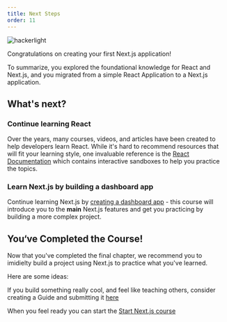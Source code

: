 ```yaml
---
title: Next Steps
order: 11
---
```



![hackerlight](../assets/cover.webp)


Congratulations on creating your first Next.js application!

To summarize, you explored the foundational knowledge for React and Next.js,
and you migrated from a simple React Application to a Next.js application.

## What's next?

### Continue learning React

Over the years, many courses, videos, and articles have been created to help
developers learn React. While it's hard to recommend resources that will fit
your learning style, one invaluable reference is the [React
Documentation](https://react.dev/) which contains interactive sandboxes to
help you practice the topics.

### Learn Next.js by building a dashboard app

Continue learning Next.js by [creating a dashboard app](/learn/dashboard-app)
\- this course will introduce you to the **main** Next.js features and get you
practicing by building a more complex project.

## You‘ve Completed the Course!

Now that you've completed the final chapter, we recommend you to imidielty build a project using Next.js to practice what you've learned.

Here are some ideas:

If you build something really cool, and feel like teaching others, consider creating a Guide and submitting it [here](#)

When you feel ready you can start the [Start Next.js course](https://nextjs.org/learn/dashboard-app)
